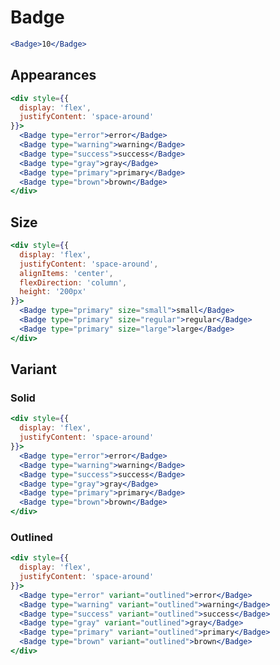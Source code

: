 
# Badge

<Documenter component={Badge}>

```jsx preview
<Badge>10</Badge>
```

</Documenter>


## Appearances

```jsx preview
<div style={{
  display: 'flex',
  justifyContent: 'space-around'
}}>
  <Badge type="error">error</Badge>
  <Badge type="warning">warning</Badge>
  <Badge type="success">success</Badge>
  <Badge type="gray">gray</Badge>
  <Badge type="primary">primary</Badge>
  <Badge type="brown">brown</Badge>
</div>
```

## Size

```jsx preview
<div style={{
  display: 'flex',
  justifyContent: 'space-around',
  alignItems: 'center',
  flexDirection: 'column',
  height: '200px'
}}>
  <Badge type="primary" size="small">small</Badge>
  <Badge type="primary" size="regular">regular</Badge>
  <Badge type="primary" size="large">large</Badge>
</div>
```

## Variant

### Solid

```jsx preview
<div style={{
  display: 'flex',
  justifyContent: 'space-around'
}}>
  <Badge type="error">error</Badge>
  <Badge type="warning">warning</Badge>
  <Badge type="success">success</Badge>
  <Badge type="gray">gray</Badge>
  <Badge type="primary">primary</Badge>
  <Badge type="brown">brown</Badge>
</div>
```

### Outlined

```jsx preview
<div style={{
  display: 'flex',
  justifyContent: 'space-around'
}}>
  <Badge type="error" variant="outlined">error</Badge>
  <Badge type="warning" variant="outlined">warning</Badge>
  <Badge type="success" variant="outlined">success</Badge>
  <Badge type="gray" variant="outlined">gray</Badge>
  <Badge type="primary" variant="outlined">primary</Badge>
  <Badge type="brown" variant="outlined">brown</Badge>
</div>
```